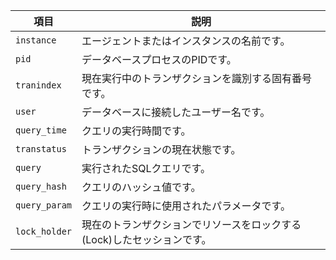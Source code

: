 | 項目            | 説明                                     |
| ------------- | -------------------------------------- |
| `instance`    | エージェントまたはインスタンスの名前です。                  |
| `pid`         | データベースプロセスのPIDです。                      |
| `tranindex`   | 現在実行中のトランザクションを識別する固有番号です。             |
| `user`        | データベースに接続したユーザー名です。                    |
| `query_time`  | クエリの実行時間です。                            |
| `transtatus`  | トランザクションの現在状態です。                       |
| `query`       | 実行されたSQLクエリです。                         |
| `query_hash`  | クエリのハッシュ値です。                           |
| `query_param` | クエリの実行時に使用されたパラメータです。                  |
| `lock_holder` | 現在のトランザクションでリソースをロックする(Lock)したセッションです。 |

